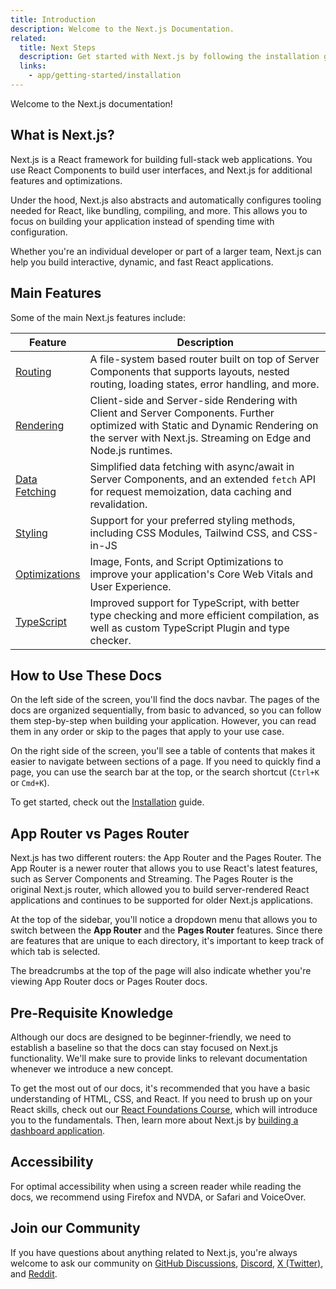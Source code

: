 ```yaml
---
title: Introduction
description: Welcome to the Next.js Documentation.
related:
  title: Next Steps
  description: Get started with Next.js by following the installation guide.
  links:
    - app/getting-started/installation
---
```


Welcome to the Next.js documentation!

## What is Next.js?

Next.js is a React framework for building full-stack web applications. You use React Components to build user interfaces, and Next.js for additional features and optimizations.

Under the hood, Next.js also abstracts and automatically configures tooling needed for React, like bundling, compiling, and more. This allows you to focus on building your application instead of spending time with configuration.

Whether you're an individual developer or part of a larger team, Next.js can help you build interactive, dynamic, and fast React applications.

## Main Features

Some of the main Next.js features include:

| Feature                                                            | Description                                                                                                                                                                                      |
| ------------------------------------------------------------------ | ------------------------------------------------------------------------------------------------------------------------------------------------------------------------------------------------ |
| [Routing](/docs/app/building-your-application/routing)             | A file-system based router built on top of Server Components that supports layouts, nested routing, loading states, error handling, and more.                                                    |
| [Rendering](/docs/app/building-your-application/rendering)         | Client-side and Server-side Rendering with Client and Server Components. Further optimized with Static and Dynamic Rendering on the server with Next.js. Streaming on Edge and Node.js runtimes. |
| [Data Fetching](/docs/app/building-your-application/data-fetching) | Simplified data fetching with async/await in Server Components, and an extended `fetch` API for request memoization, data caching and revalidation.                                              |
| [Styling](/docs/app/building-your-application/styling)             | Support for your preferred styling methods, including CSS Modules, Tailwind CSS, and CSS-in-JS                                                                                                   |
| [Optimizations](/docs/app/building-your-application/optimizing)    | Image, Fonts, and Script Optimizations to improve your application's Core Web Vitals and User Experience.                                                                                        |
| [TypeScript](/docs/app/api-reference/config/typescript)            | Improved support for TypeScript, with better type checking and more efficient compilation, as well as custom TypeScript Plugin and type checker.                                                 |

## How to Use These Docs

On the left side of the screen, you'll find the docs navbar. The pages of the docs are organized sequentially, from basic to advanced, so you can follow them step-by-step when building your application. However, you can read them in any order or skip to the pages that apply to your use case.

On the right side of the screen, you'll see a table of contents that makes it easier to navigate between sections of a page. If you need to quickly find a page, you can use the search bar at the top, or the search shortcut (`Ctrl+K` or `Cmd+K`).

To get started, check out the [Installation](/docs/app/getting-started/installation) guide.

## App Router vs Pages Router

Next.js has two different routers: the App Router and the Pages Router. The App Router is a newer router that allows you to use React's latest features, such as Server Components and Streaming. The Pages Router is the original Next.js router, which allowed you to build server-rendered React applications and continues to be supported for older Next.js applications.

At the top of the sidebar, you'll notice a dropdown menu that allows you to switch between the **App Router** and the **Pages Router** features. Since there are features that are unique to each directory, it's important to keep track of which tab is selected.

The breadcrumbs at the top of the page will also indicate whether you're viewing App Router docs or Pages Router docs.

## Pre-Requisite Knowledge

Although our docs are designed to be beginner-friendly, we need to establish a baseline so that the docs can stay focused on Next.js functionality. We'll make sure to provide links to relevant documentation whenever we introduce a new concept.

To get the most out of our docs, it's recommended that you have a basic understanding of HTML, CSS, and React. If you need to brush up on your React skills, check out our [React Foundations Course](/learn/react-foundations), which will introduce you to the fundamentals. Then, learn more about Next.js by [building a dashboard application](/learn/dashboard-app).

## Accessibility

For optimal accessibility when using a screen reader while reading the docs, we recommend using Firefox and NVDA, or Safari and VoiceOver.

## Join our Community

If you have questions about anything related to Next.js, you're always welcome to ask our community on [GitHub Discussions](https://github.com/vercel/next.js/discussions), [Discord](https://discord.com/invite/bUG2bvbtHy), [X (Twitter)](https://x.com/nextjs), and [Reddit](https://www.reddit.com/r/nextjs).
